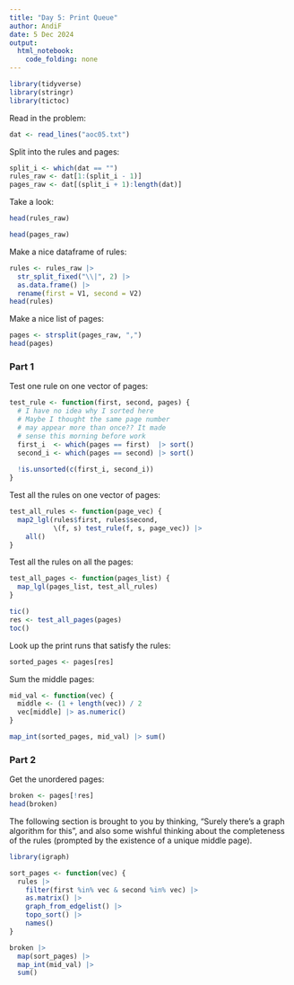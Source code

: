 ```yaml
---
title: "Day 5: Print Queue"
author: AndiF
date: 5 Dec 2024
output: 
  html_notebook: 
    code_folding: none
---
```


```r
library(tidyverse)
library(stringr)
library(tictoc)
```

Read in the problem:

```r
dat <- read_lines("aoc05.txt")
```

Split into the rules and pages:

```r
split_i <- which(dat == "")
rules_raw <- dat[1:(split_i - 1)]
pages_raw <- dat[(split_i + 1):length(dat)]
```

Take a look:

```r
head(rules_raw)
```

```r
head(pages_raw)
```

Make a nice dataframe of rules:

```r
rules <- rules_raw |>
  str_split_fixed("\\|", 2) |>
  as.data.frame() |>
  rename(first = V1, second = V2)
head(rules)
```

Make a nice list of pages:

```r
pages <- strsplit(pages_raw, ",")
head(pages)
```


### Part 1

Test one rule on one vector of pages:

```r
test_rule <- function(first, second, pages) {
  # I have no idea why I sorted here
  # Maybe I thought the same page number
  # may appear more than once?? It made
  # sense this morning before work
  first_i  <- which(pages == first)  |> sort()
  second_i <- which(pages == second) |> sort()
  
  !is.unsorted(c(first_i, second_i))
}
```

Test all the rules on one vector of pages:

```r
test_all_rules <- function(page_vec) {
  map2_lgl(rules$first, rules$second,
           \(f, s) test_rule(f, s, page_vec)) |>
    all()
}
```

Test all the rules on all the pages:

```r
test_all_pages <- function(pages_list) {
  map_lgl(pages_list, test_all_rules)
}
```


```r
tic()
res <- test_all_pages(pages)
toc()
```

Look up the print runs that satisfy the rules:

```r
sorted_pages <- pages[res]
```

Sum the middle pages:

```r
mid_val <- function(vec) {
  middle <- (1 + length(vec)) / 2
  vec[middle] |> as.numeric()
}

map_int(sorted_pages, mid_val) |> sum()
```

### Part 2

Get the unordered pages:

```r
broken <- pages[!res]
head(broken)
```


The following section is brought to you by thinking, "Surely there's a graph algorithm for this", and also some wishful thinking about the completeness of the rules (prompted by the existence of a unique middle page).


```r
library(igraph)
```


```r
sort_pages <- function(vec) {
  rules |>
    filter(first %in% vec & second %in% vec) |>
    as.matrix() |>
    graph_from_edgelist() |>
    topo_sort() |>
    names()
}
```


```r
broken |>
  map(sort_pages) |>
  map_int(mid_val) |>
  sum()
```





